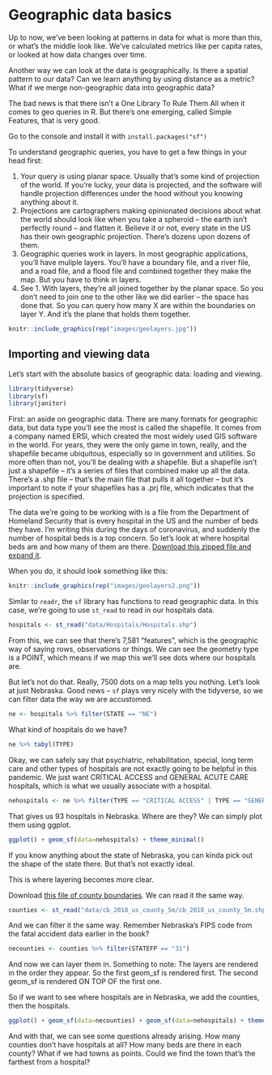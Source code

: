 # Geographic data basics

Up to now, we've been looking at patterns in data for what is more than this, or what's the middle look like. We've calculated metrics like per capita rates, or looked at how data changes over time. 

Another way we can look at the data is geographically. Is there a spatial pattern to our data? Can we learn anything by using distance as a metric? What if we merge non-geographic data into geographic data? 

The bad news is that there isn't a One Library To Rule Them All when it comes to geo queries in R. But there's one emerging, called Simple Features, that is very good. 

Go to the console and install it with `install.packages("sf")`

To understand geographic queries, you have to get a few things in your head first: 

1. Your query is using planar space. Usually that's some kind of projection of the world. If you're lucky, your data is projected, and the software will handle projection differences under the hood without you knowing anything about it.
2. Projections are cartographers making opinionated decisions about what the world should look like when you take a spheroid -- the earth isn't perfectly round -- and flatten it. Believe it or not, every state in the US has their own geographic projection. There's dozens upon dozens of them. 
3. Geographic queries work in layers. In most geographic applications, you'll have muliple layers. You'll have a boundary file, and a river file, and a road file, and a flood file and combined together they make the map. But you have to think in layers. 
4. See 1. With layers, they're all joined together by the planar space. So you don't need to join one to the other like we did earlier -- the space has done that. So you can query how many X are within the boundaries on layer Y. And it's the plane that holds them together. 

```r
knitr::include_graphics(rep("images/geolayers.jpg"))
```

## Importing and viewing data

Let's start with the absolute basics of geographic data: loading and viewing.

```r
library(tidyverse)
library(sf)
library(janitor)
```

First: an aside on geographic data. There are many formats for geographic data, but data type you'll see the most is called the shapefile. It comes from a company named ERSI, which created the most widely used GIS software in the world. For years, they were the only game in town, really, and the shapefile became ubiquitous, especially so in government and utilities. So more often than not, you'll be dealing with a shapefile. But a shapefile isn't just a shapefile -- it's a series of files that combined make up all the data. There's a .shp file -- that's the main file that pulls it all together -- but it's important to note if your shapefiles has a .prj file, which indicates that the projection is specified. 

The data we're going to be working with is a file from the Department of Homeland Security that is every hospital in the US and the number of beds they have. I'm writing this during the days of coronavirus, and suddenly the number of hospital beds is a top concern. So let's look at where hospital beds are and how many of them are there. [Download this zipped file and expand it](https://unl.box.com/s/o7seh9xqks7gknatihukbdyg6fgbihey).

When you do, it should look something like this:

```r
knitr::include_graphics(rep("images/geolayers2.png"))
```

Simlar to `readr`, the `sf` library has functions to read geographic data. In this case, we're going to use `st_read` to read in our hospitals data.

```r
hospitals <- st_read("data/Hospitals/Hospitals.shp")
```

From this, we can see that there's 7,581 "features", which is the geographic way of saying rows, observations or things. We can see the geometry type is a POINT, which means if we map this we'll see dots where our hospitals are.

But let's not do that. Really, 7500 dots on a map tells you nothing. Let's look at just Nebraska. Good news -- `sf` plays very nicely with the tidyverse, so we can filter data the way we are accustomed. 

```r
ne <- hospitals %>% filter(STATE == "NE")
```

What kind of hospitals do we have? 

```r
ne %>% tabyl(TYPE)
```

Okay, we can safely say that psychiatric, rehabilitation, special, long term care and other types of hospitals are not exactly going to be helpful in this pandemic. We just want CRITICAL ACCESS and GENERAL ACUTE CARE hospitals, which is what we usually associate with a hospital. 

```r
nehospitals <- ne %>% filter(TYPE == "CRITICAL ACCESS" | TYPE == "GENERAL ACUTE CARE")
```

That gives us 93 hospitals in Nebraska. Where are they? We can simply plot them using ggplot.

```r
ggplot() + geom_sf(data=nehospitals) + theme_minimal()
```

If you know anything about the state of Nebraska, you can kinda pick out the shape of the state there. But that's not exactly ideal. 

This is where layering becomes more clear. 

Download [this file of county boundaries](https://unl.box.com/s/bgvm2x2wzu66mp5o6qykx1flxzz765dj). We can read it the same way. 


```r
counties <- st_read("data/cb_2018_us_county_5m/cb_2018_us_county_5m.shp")
```

And we can filter it the same way. Remember Nebraska's FIPS code from the fatal accident data earlier in the book? 

```r
necounties <- counties %>% filter(STATEFP == "31")
```

And now we can layer them in. Something to note: The layers are rendered in the order they appear. So the first geom_sf is rendered first. The second geom_sf is rendered ON TOP OF the first one. 

So if we want to see where hospitals are in Nebraska, we add the counties, then the hospitals.

```r
ggplot() + geom_sf(data=necounties) + geom_sf(data=nehospitals) + theme_minimal()
```

And with that, we can see some questions already arising. How many counties don't have hospitals at all? How many beds are there in each county? What if we had towns as points. Could we find the town that's the farthest from a hospital?

